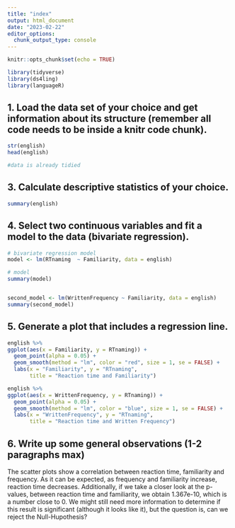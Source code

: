 ```yaml
---
title: "index"
output: html_document
date: "2023-02-22"
editor_options: 
  chunk_output_type: console
---
```



```r
knitr::opts_chunk$set(echo = TRUE)
```


```r
library(tidyverse)
library(ds4ling)
library(languageR)
```
## 1. Load the data set of your choice and get information about its structure (remember all code needs to be inside a knitr code chunk).

```r
str(english)
head(english)

#data is already tidied
```




## 3. Calculate descriptive statistics of your choice.


```r
summary(english)


```


## 4. Select two continuous variables and fit a model to the data (bivariate regression).

```r

# bivariate regression model
model <- lm(RTnaming  ~ Familiarity, data = english)

# model 
summary(model)


second_model <- lm(WrittenFrequency ~ Familiarity, data = english)
summary(second_model)


```



## 5. Generate a plot that includes a regression line.

```r
english %>% 
ggplot(aes(x = Familiarity, y = RTnaming)) + 
  geom_point(alpha = 0.05) +
  geom_smooth(method = "lm", color = "red", size = 1, se = FALSE) +
  labs(x = "Familiarity", y = "RTnaming",
       title = "Reaction time and Familiarity")
```



```r

english %>% 
ggplot(aes(x = WrittenFrequency, y = RTnaming)) + 
  geom_point(alpha = 0.05) +
  geom_smooth(method = "lm", color = "blue", size = 1, se = FALSE) +
  labs(x = "WrittenFrequency", y = "RTnaming",
       title = "Reaction time and Written Frequency")


```



## 6. Write up some general observations (1-2 paragraphs max)


The scatter plots show a correlation between reaction time, familiarity and frequency.
As it can be expected, as frequency and familiarity increase, reaction time decreases.
Additionally, if we take a closer look at the p-values, between reaction time and familiarity, we obtain 1.367e-10, which is a number close to 0. 
We might still need more information to determine if this result is significant (although it looks like it), but the question is, can we reject the Null-Hupothesis?













